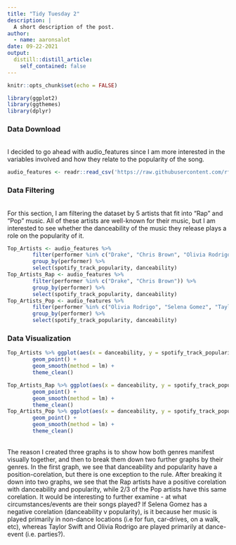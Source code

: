 ```yaml
---
title: "Tidy Tuesday 2"
description: |
  A short description of the post.
author:
  - name: aaronsalot
date: 09-22-2021
output:
  distill::distill_article:
    self_contained: false
---
```



```r
knitr::opts_chunk$set(echo = FALSE)
```


```r
library(ggplot2)
library(ggthemes)
library(dplyr)
```


### Data Download

<br> I decided to go ahead with audio_features since I am more interested in the variables involved and how they relate to the popularity of the song. 

```r

audio_features <- readr::read_csv('https://raw.githubusercontent.com/rfordatascience/tidytuesday/master/data/2021/2021-09-14/audio_features.csv')

```


### Data Filtering

<br> For this section, I am filtering the dataset by 5 artists that fit into "Rap" and "Pop" music. All of these artists are well-known for their music, but I am interested to see whether the danceability of the music they release plays a role on the popularity of it. 

```r
Top_Artists <- audio_features %>%
        filter(performer %in% c("Drake", "Chris Brown", "Olivia Rodrigo", "Selena Gomez", "Taylor Swift")) %>%
        group_by(performer) %>%
        select(spotify_track_popularity, danceability)
Top_Artists_Rap <- audio_features %>%
        filter(performer %in% c("Drake", "Chris Brown")) %>%
        group_by(performer) %>%
        select(spotify_track_popularity, danceability)
Top_Artists_Pop <- audio_features %>%
        filter(performer %in% c("Olivia Rodrigo", "Selena Gomez", "Taylor Swift")) %>%
        group_by(performer) %>%
        select(spotify_track_popularity, danceability)
```


### Data Visualization

```r
Top_Artists %>% ggplot(aes(x = danceability, y = spotify_track_popularity, fill = performer)) + 
        geom_point() + 
        geom_smooth(method = lm) + 
        theme_clean()

Top_Artists_Rap %>% ggplot(aes(x = danceability, y = spotify_track_popularity, fill = performer)) + 
        geom_point() + 
        geom_smooth(method = lm) + 
        theme_clean()
Top_Artists_Pop %>% ggplot(aes(x = danceability, y = spotify_track_popularity, fill = performer)) + 
        geom_point() + 
        geom_smooth(method = lm) + 
        theme_clean()
```
<br> The reason I created three graphs is to show how both genres manifest visually together, and then to break them down two further graphs by their genres. In the first graph, we see that danceability and popularity have a position-corelation, but there is one exception to the rule. After breaking it down into two graphs, we see that the Rap artists have a positive corelation with danceability and popularity, while 2/3 of the Pop artists have this same corelation. It would be interesting to further examine - at what circumstances/events are their songs played? If Selena Gomez has a negative corelation (danceability v popularity), is it because her music is played primarily in non-dance locations (i.e for fun, car-drives, on a walk, etc), whereas Taylor Swift and Olivia Rodrigo are played primarily at dance-event (i.e. parties?). 







